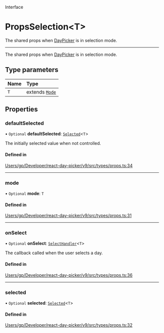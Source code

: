<SectionTitle>Interface</SectionTitle>

# PropsSelection\<T\>

<Description>

The shared props when [DayPicker](/api/functions/DayPicker.md) is in selection mode.

</Description>

---

The shared props when [DayPicker](/api/functions/DayPicker.md) is in selection mode.

## Type parameters

| Name | Type |
| :------ | :------ |
| `T` | extends [`Mode`](/api/types/Mode.md) |

## Properties

### defaultSelected

• `Optional` **defaultSelected**: [`Selected`](/api/types/Selected.md)\<`T`\>

The initially selected value when not controlled.

#### Defined in

[Users/gp/Developer/react-day-picker/v9/src/types/props.ts:34](https://github.com/gpbl/react-day-picker/blob/4d332a01b/src/types/props.ts#L34)

___

### mode

• `Optional` **mode**: `T`

#### Defined in

[Users/gp/Developer/react-day-picker/v9/src/types/props.ts:31](https://github.com/gpbl/react-day-picker/blob/4d332a01b/src/types/props.ts#L31)

___

### onSelect

• `Optional` **onSelect**: [`SelectHandler`](/api/types/SelectHandler.md)\<`T`\>

The callback called when the user selects a day.

#### Defined in

[Users/gp/Developer/react-day-picker/v9/src/types/props.ts:36](https://github.com/gpbl/react-day-picker/blob/4d332a01b/src/types/props.ts#L36)

___

### selected

• `Optional` **selected**: [`Selected`](/api/types/Selected.md)\<`T`\>

#### Defined in

[Users/gp/Developer/react-day-picker/v9/src/types/props.ts:32](https://github.com/gpbl/react-day-picker/blob/4d332a01b/src/types/props.ts#L32)

